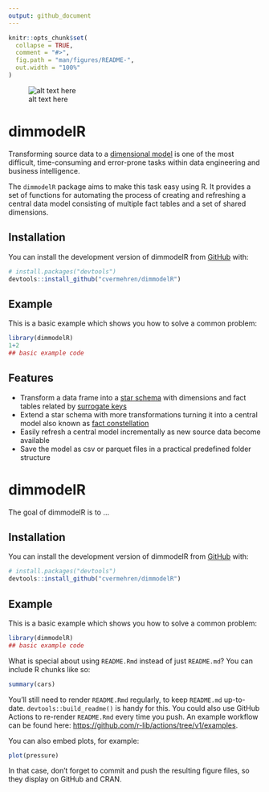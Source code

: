```yaml
---
output: github_document
---
```


<!-- README.md is generated from README.Rmd. Please edit that file -->

```r
knitr::opts_chunk$set(
  collapse = TRUE,
  comment = "#>",
  fig.path = "man/figures/README-",
  out.width = "100%"
)
```

<!-- <img src="man/figures/README-pressure-1.png" align="right" /> -->

![alt text here]("man/figures/README-pressure-1.png)


# dimmodelR

<!-- badges: start -->
<!-- badges: end -->

Transforming source data to a [dimensional model](https://en.wikipedia.org/wiki/Dimensional_modeling) 
is one of the most difficult, time-consuming and error-prone tasks within data 
engineering and business intelligence. 

The `dimmodelR` package aims to make this task easy using R. It provides a 
set of functions for automating the process of creating and refreshing a central
data model consisting of multiple fact tables and a set of shared dimensions.


## Installation

You can install the development version of dimmodelR from [GitHub](https://github.com/) with:

``` r
# install.packages("devtools")
devtools::install_github("cvermehren/dimmodelR")
```


## Example

This is a basic example which shows you how to solve a common problem:

```r
library(dimmodelR)
1+2
## basic example code
```



## Features

* Transform a data frame into a [star schema](https://en.wikipedia.org/wiki/Star_schema) 
  with dimensions and fact tables related by [surrogate keys](https://en.wikipedia.org/wiki/Surrogate_key)
* Extend a star schema with more transformations turning it into a central model also known as 
  [fact constellation](https://en.wikipedia.org/wiki/Fact_constellation)
* Easily refresh a central model incrementally as new source data become available
* Save the model as csv or parquet files in a practical predefined folder structure













# dimmodelR

<!-- badges: start -->
<!-- badges: end -->

The goal of dimmodelR is to ...

## Installation

You can install the development version of dimmodelR from [GitHub](https://github.com/) with:

``` r
# install.packages("devtools")
devtools::install_github("cvermehren/dimmodelR")
```

## Example

This is a basic example which shows you how to solve a common problem:

```r
library(dimmodelR)
## basic example code
```

What is special about using `README.Rmd` instead of just `README.md`? You can include R chunks like so:

```r
summary(cars)
```

You'll still need to render `README.Rmd` regularly, to keep `README.md` up-to-date. `devtools::build_readme()` is handy for this. You could also use GitHub Actions to re-render `README.Rmd` every time you push. An example workflow can be found here: <https://github.com/r-lib/actions/tree/v1/examples>.

You can also embed plots, for example:

```r
plot(pressure)
```

In that case, don't forget to commit and push the resulting figure files, so they display on GitHub and CRAN.
